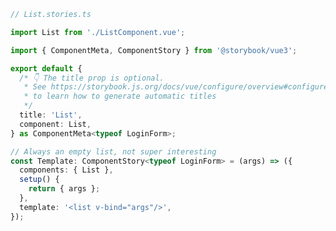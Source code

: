 ```ts
// List.stories.ts

import List from './ListComponent.vue';

import { ComponentMeta, ComponentStory } from '@storybook/vue3';

export default {
  /* 👇 The title prop is optional.
   * See https://storybook.js.org/docs/vue/configure/overview#configure-story-loading
   * to learn how to generate automatic titles
   */
  title: 'List',
  component: List,
} as ComponentMeta<typeof LoginForm>;

// Always an empty list, not super interesting
const Template: ComponentStory<typeof LoginForm> = (args) => ({
  components: { List },
  setup() {
    return { args };
  },
  template: '<list v-bind="args"/>',
});
```
